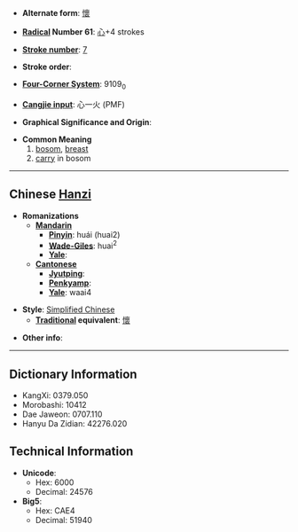 * '''Alternate form''': [[懷]]

* '''[[Wiktionary:Chinese radical index| Radical]] Number 61''': [[Wiktionary:Chinese radical index 心|心]]+4 strokes

* '''[[Wiktionary:Chinese total strokes index|Stroke number]]''': [[Wiktionary:Chinese total strokes index 7|7]]

* '''Stroke order''': 

* '''[[Wiktionary:Chinese four corner index|Four-Corner System]]''': 9109<sub>0</sub>

* '''[[Wiktionary:Chinese Cangjie index|Cangjie input]]''': 心一火 (PMF)

* '''Graphical Significance and Origin''': 

* '''Common Meaning'''
*#[[bosom]], [[breast]]
*# [[carry]] in bosom

----

== Chinese [[Hanzi]] ==

* '''Romanizations'''
** '''[[Mandarin]]'''
*** '''[[Pinyin]]''': huái (huai2)
*** '''[[Wade-Giles]]''': huai<sup>2</sup>
*** '''[[Yale]]''': 
** '''[[Cantonese]]'''
*** '''[[Jyutping]]''':
*** '''[[Penkyamp]]''': 
*** '''[[Yale]]''': waai4

* '''Style''': [[Simplified Chinese]] 
** '''[[Traditional Chinese|Traditional]] equivalent''': [[懷]]

* '''Other info''': 

----

== Dictionary Information ==

* KangXi: 0379.050
* Morobashi: 10412
* Dae Jaweon: 0707.110
* Hanyu Da Zidian: 42276.020

== Technical Information ==

* '''Unicode''':
** Hex: 6000
** Decimal: 24576
* '''Big5''':
** Hex: CAE4
** Decimal: 51940
